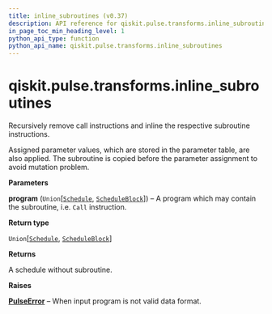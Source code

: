 ```yaml
---
title: inline_subroutines (v0.37)
description: API reference for qiskit.pulse.transforms.inline_subroutines in qiskit v0.37
in_page_toc_min_heading_level: 1
python_api_type: function
python_api_name: qiskit.pulse.transforms.inline_subroutines
---
```


<span id="qiskit-pulse-transforms-inline-subroutines" />

# qiskit.pulse.transforms.inline\_subroutines

<Function id="qiskit.pulse.transforms.inline_subroutines" isDedicatedPage={true} github="https://github.com/qiskit/qiskit/tree/stable/0.21/qiskit/pulse/transforms/canonicalization.py" signature="inline_subroutines(program)">
  Recursively remove call instructions and inline the respective subroutine instructions.

  Assigned parameter values, which are stored in the parameter table, are also applied. The subroutine is copied before the parameter assignment to avoid mutation problem.

  **Parameters**

  **program** (`Union`\[[`Schedule`](qiskit.pulse.Schedule "qiskit.pulse.schedule.Schedule"), [`ScheduleBlock`](qiskit.pulse.ScheduleBlock "qiskit.pulse.schedule.ScheduleBlock")]) – A program which may contain the subroutine, i.e. `Call` instruction.

  **Return type**

  `Union`\[[`Schedule`](qiskit.pulse.Schedule "qiskit.pulse.schedule.Schedule"), [`ScheduleBlock`](qiskit.pulse.ScheduleBlock "qiskit.pulse.schedule.ScheduleBlock")]

  **Returns**

  A schedule without subroutine.

  **Raises**

  [**PulseError**](pulse#qiskit.pulse.PulseError "qiskit.pulse.PulseError") – When input program is not valid data format.
</Function>

